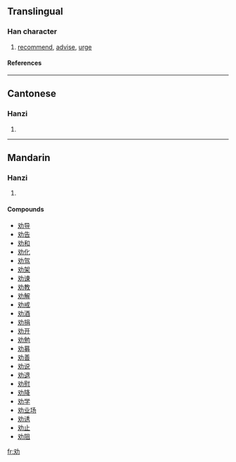 {{see|勸}}

==Translingual==
===Han character===
{{Han char|rad=力|as=02|sn=4|four=|canj=水大尸 (EKS)}}
# [[recommend]], [[advise]], [[urge]]
====References====
{{Han ref|kx=0146.101|dkj=02293|hdz=10365.070|uh=529D|ud=21149}}
----
==Cantonese==
===Hanzi===
{{yue-hanzi|jyut=|y=hyun3}}
# {{defn|Cantonese}}
----
==Mandarin==
===Hanzi===
{{cmn-hanzi|tra=勸|pin=[[quàn]] (quan4)|wg=ch'üan<sup>4</sup>}}
# {{defn|Mandarin}}

====Compounds====
*[[劝导]]
*[[劝告]]
*[[劝和]]
*[[劝化]]
*[[劝驾]]
*[[劝架]]
*[[劝谏]]
*[[劝教]]
*[[劝解]]
*[[劝戒]]
*[[劝酒]]
*[[劝捐]]
*[[劝开]]
*[[劝勉]]
*[[劝募]]
*[[劝善]]
*[[劝说]]
*[[劝退]]
*[[劝慰]]
*[[劝降]]
*[[劝学]]
*[[劝业场]]
*[[劝诱]]
*[[劝止]]
*[[劝阻]]




[[fr:劝]]